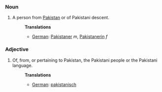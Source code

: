 ===Noun===
#A person from [[Pakistan]] or of Pakistani descent.
#:'''Translations'''
#:*[[German]]: [[Pakistaner]] ''m'', [[Pakistanerin]] ''f''

===Adjective===
#Of, from, or pertaining to Pakistan, the Pakistani people or the Pakistani language.
#:'''Translations'''
#:*[[German]]: [[pakistanisch]]